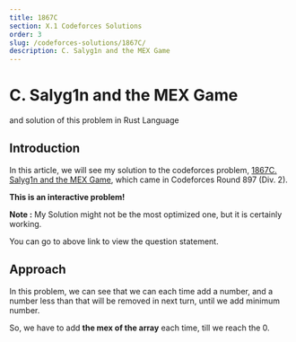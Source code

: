 ```yaml
---
title: 1867C
section: X.1 Codeforces Solutions
order: 3
slug: /codeforces-solutions/1867C/
description: C. Salyg1n and the MEX Game
---
```


# C. Salyg1n and the MEX Game
and solution of this problem in Rust Language

## Introduction

In this article, we will see my solution to the codeforces problem, [1867C. Salyg1n and the MEX Game](https://codeforces.com/contest/1867/problem/C), which came in Codeforces Round 897 (Div. 2).

**This is an interactive problem!**

**Note :** My Solution might not be the most optimized one, but it is certainly working.

You can go to above link to view the question statement.

## Approach

In this problem, we can see that we can each time add a number, and a number less than that will be removed in next turn, until we add minimum number.

So, we have to add **the mex of the array** each time, till we reach the 0.

